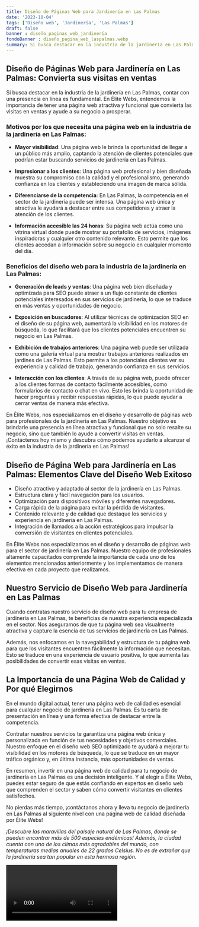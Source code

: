 ```yaml
---
title: Diseño de Páginas Web para Jardinería en Las Palmas
date: '2023-10-04'
tags: ['Diseño web', 'Jardinería', 'Las Palmas']
draft: false
banner : diseño_paginas_web_jardinería
fondoBanner : diseño_pagina_web_laspalmas.webp
summary: Si busca destacar en la industria de la jardinería en Las Palmas, contar con una presencia en línea es fundamental. En Élite Webs, entendemos la importancia de tener una página web atractiva y funcional que convierta las visitas en ventas y ayude a su negocio a prosperar. 
---
```


## Diseño de Páginas Web para Jardinería en Las Palmas: Convierta sus visitas en ventas

Si busca destacar en la industria de la jardinería en Las Palmas, contar con una presencia en línea es fundamental. En Élite Webs, entendemos la importancia de tener una página web atractiva y funcional que convierta las visitas en ventas y ayude a su negocio a prosperar. 

### Motivos por los que necesita una página web en la industria de la jardinería en Las Palmas:

- **Mayor visibilidad**: Una página web le brinda la oportunidad de llegar a un público más amplio, captando la atención de clientes potenciales que podrían estar buscando servicios de jardinería en Las Palmas.

- **Impresionar a los clientes**: Una página web profesional y bien diseñada muestra su compromiso con la calidad y el profesionalismo, generando confianza en los clientes y estableciendo una imagen de marca sólida.

- **Diferenciarse de la competencia**: En Las Palmas, la competencia en el sector de la jardinería puede ser intensa. Una página web única y atractiva le ayudará a destacar entre sus competidores y atraer la atención de los clientes.

- **Información accesible las 24 horas**: Su página web actúa como una vitrina virtual donde puede mostrar su portafolio de servicios, imágenes inspiradoras y cualquier otro contenido relevante. Esto permite que los clientes accedan a información sobre su negocio en cualquier momento del día.

### Beneficios del diseño web para la industria de la jardinería en Las Palmas:

- **Generación de leads y ventas**: Una página web bien diseñada y optimizada para SEO puede atraer a un flujo constante de clientes potenciales interesados en sus servicios de jardinería, lo que se traduce en más ventas y oportunidades de negocio.

- **Exposición en buscadores**: Al utilizar técnicas de optimización SEO en el diseño de su página web, aumentará la visibilidad en los motores de búsqueda, lo que facilitará que los clientes potenciales encuentren su negocio en Las Palmas.

- **Exhibición de trabajos anteriores**: Una página web puede ser utilizada como una galería virtual para mostrar trabajos anteriores realizados en jardines de Las Palmas. Esto permite a los potenciales clientes ver su experiencia y calidad de trabajo, generando confianza en sus servicios.

- **Interacción con los clientes**: A través de su página web, puede ofrecer a los clientes formas de contacto fácilmente accesibles, como formularios de contacto o chat en vivo. Esto les brinda la oportunidad de hacer preguntas y recibir respuestas rápidas, lo que puede ayudar a cerrar ventas de manera más efectiva.

En Élite Webs, nos especializamos en el diseño y desarrollo de páginas web para profesionales de la jardinería en Las Palmas. Nuestro objetivo es brindarle una presencia en línea atractiva y funcional que no solo resalte su negocio, sino que también lo ayude a convertir visitas en ventas. ¡Contáctenos hoy mismo y descubra cómo podemos ayudarlo a alcanzar el éxito en la industria de la jardinería en Las Palmas!

<GifSeo />

<Cta />

## Diseño de Página Web para Jardinería en Las Palmas: Elementos Clave del Diseño Web Exitoso

- Diseño atractivo y adaptado al sector de la jardinería en Las Palmas.
- Estructura clara y fácil navegación para los usuarios.
- Optimización para dispositivos móviles y diferentes navegadores.
- Carga rápida de la página para evitar la pérdida de visitantes.
- Contenido relevante y de calidad que destaque los servicios y experiencia en jardinería en Las Palmas.
- Integración de llamados a la acción estratégicos para impulsar la conversión de visitantes en clientes potenciales.

En Élite Webs nos especializamos en el diseño y desarrollo de páginas web para el sector de jardinería en Las Palmas. Nuestro equipo de profesionales altamente capacitados comprende la importancia de cada uno de los elementos mencionados anteriormente y los implementamos de manera efectiva en cada proyecto que realizamos.

## Nuestro Servicio de Diseño Web para Jardinería en Las Palmas

Cuando contratas nuestro servicio de diseño web para tu empresa de jardinería en Las Palmas, te beneficias de nuestra experiencia especializada en el sector. Nos aseguramos de que tu página web sea visualmente atractiva y capture la esencia de tus servicios de jardinería en Las Palmas.

Además, nos enfocamos en la navegabilidad y estructura de tu página web para que los visitantes encuentren fácilmente la información que necesitan. Esto se traduce en una experiencia de usuario positiva, lo que aumenta las posibilidades de convertir esas visitas en ventas.

## La Importancia de una Página Web de Calidad y Por qué Elegirnos

En el mundo digital actual, tener una página web de calidad es esencial para cualquier negocio de jardinería en Las Palmas. Es tu carta de presentación en línea y una forma efectiva de destacar entre la competencia. 

Contratar nuestros servicios te garantiza una página web única y personalizada en función de tus necesidades y objetivos comerciales. Nuestro enfoque en el diseño web SEO optimizado te ayudará a mejorar tu visibilidad en los motores de búsqueda, lo que se traduce en un mayor tráfico orgánico y, en última instancia, más oportunidades de ventas.

En resumen, invertir en una página web de calidad para tu negocio de jardinería en Las Palmas es una decisión inteligente. Y al elegir a Élite Webs, puedes estar seguro de que estás confiando en expertos en diseño web que comprenden el sector y saben cómo convertir visitantes en clientes satisfechos.

No pierdas más tiempo, ¡contáctanos ahora y lleva tu negocio de jardinería en Las Palmas al siguiente nivel con una página web de calidad diseñada por Élite Webs!

_¡Descubre las maravillas del paisaje natural de Las Palmas, donde se pueden encontrar más de 500 especies endémicas! Además, la ciudad cuenta con uno de los climas más agradables del mundo, con temperaturas medias anuales de 22 grados Celsius. No es de extrañar que la jardinería sea tan popular en esta hermosa región._

<Video />

<CtaBot job='Jardinería' city='Las Palmas'/>

<Gmaps query='Las Palmas+españa+maps' />